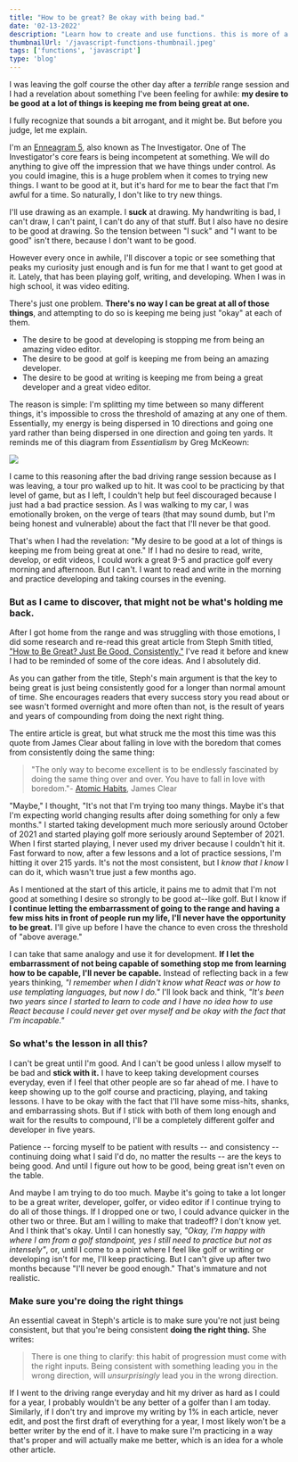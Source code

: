```yaml
---
title: "How to be great? Be okay with being bad."
date: '02-13-2022'
description: "Learn how to create and use functions. this is more of a descriptioni to see what happens"
thumbnailUrl: '/javascript-functions-thumbnail.jpeg'
tags: ['functions', 'javascript']
type: 'blog'
---
```

I was leaving the golf course the other day after a *terrible* range session and I had a revelation about something I've been feeling for awhile: **my desire to be good at a lot of things is keeping me from being great at one.**

I fully recognize that sounds a bit arrogant, and it might be. But before you judge, let me explain.

I'm an [Enneagram 5](https://www.enneagraminstitute.com/type-5), also known as The Investigator. One of The Investigator's core fears is being incompetent at something. We will do anything to give off the impression that we have things under control. As you could imagine, this is a huge problem when it comes to trying new things. I want to be good at it, but it's hard for me to bear the fact that I'm awful for a time. So naturally, I don't like to try new things.

I'll use drawing as an example. I **suck** at drawing. My handwriting is bad, I can't draw, I can't paint, I can't do any of that stuff. But I also have no desire to be good at drawing. So the tension between "I suck" and "I want to be good" isn't there, because I don't want to be good.

However every once in awhile, I'll discover a topic or see something that peaks my curiosity just enough and is fun for me that I want to get good at it. Lately, that has been playing golf, writing, and developing. When I was in high school, it was video editing.

There's just one problem. **There's no way I can be great at all of those things**, and attempting to do so is keeping me being just "okay" at each of them.

-   The desire to be good at developing is stopping me from being an amazing video editor.
-   The desire to be good at golf is keeping me from being an amazing developer.
-   The desire to be good at writing is keeping me from being a great developer and a great video editor.

The reason is simple: I'm splitting my time between so many different things, it's impossible to cross the threshold of amazing at any one of them. Essentially, my energy is being dispersed in 10 directions and going one yard rather than being dispersed in one direction and going ten yards. It reminds me of this diagram from *Essentialism* by Greg McKeown:

![](http://daltonmabery.com/content/images/2022/01/1_5BAfQfxsoiIjiSoNKz_9XQ.png)

I came to this reasoning after the bad driving range session because as I was leaving, a tour pro walked up to hit. It was cool to be practicing by that level of game, but as I left, I couldn't help but feel discouraged because I just had a bad practice session. As I was walking to my car, I was emotionally broken, on the verge of tears (that may sound dumb, but I'm being honest and vulnerable) about the fact that I'll never be that good.

That's when I had the revelation: "My desire to be good at a lot of things is keeping me from being great at one." If I had no desire to read, write, develop, or edit videos, I could work a great 9-5 and practice golf every morning and afternoon. But I can't. I want to read and write in the morning and practice developing and taking courses in the evening.

### But as I came to discover, that might not be what's holding me back.

After I got home from the range and was struggling with those emotions, I did some research and re-read this great article from Steph Smith titled, ["How to Be Great? Just Be Good, Consistently."](https://blog.stephsmith.io/how-to-be-great/) I've read it before and knew I had to be reminded of some of the core ideas. And I absolutely did.

As you can gather from the title, Steph's main argument is that the key to being great is just being consistently good for a longer than normal amount of time. She encourages readers that every success story you read about or see wasn't formed overnight and more often than not, is the result of years and years of compounding from doing the next right thing.

The entire article is great, but what struck me the most this time was this quote from James Clear about falling in love with the boredom that comes from consistently doing the same thing:

> "The only way to become excellent is to be endlessly fascinated by doing the same thing over and over. You have to fall in love with boredom."- [Atomic Habits](https://amzn.to/31t6vQZ), James Clear

"Maybe," I thought, "It's not that I'm trying too many things. Maybe it's that I'm expecting world changing results after doing something for only a few months." I started taking development much more seriously around October of 2021 and started playing golf more seriously around September of 2021. When I first started playing, I never used my driver because I couldn't hit it. Fast forward to now, after a few lessons and a lot of practice sessions, I'm hitting it over 215 yards. It's not the most consistent, but I *know that I know* I can do it, which wasn't true just a few months ago.

As I mentioned at the start of this article, it pains me to admit that I'm not good at something I desire so strongly to be good at--like golf. But I know if **I continue letting the embarrassment of going to the range and having a few miss hits in front of people run my life, I'll never have the opportunity to be great.** I'll give up before I have the chance to even cross the threshold of "above average."

I can take that same analogy and use it for development. **If I let the embarrassment of not being capable of something stop me from learning how to be capable, I'll never be capable.** Instead of reflecting back in a few years thinking, *"I remember when I didn't know what React was or how to use templating languages, but now I do."* I'll look back and think, *"It's been two years since I started to learn to code and I have no idea how to use React because I could never get over myself and be okay with the fact that I'm incapable."*

### So what's the lesson in all this?

I can't be great until I'm good. And I can't be good unless I allow myself to be bad and **stick with it.** I have to keep taking development courses everyday, even if I feel that other people are so far ahead of me. I have to keep showing up to the golf course and practicing, playing, and taking lessons. I have to be okay with the fact that I'll have some miss-hits, shanks, and embarrassing shots. But if I stick with both of them long enough and wait for the results to compound, I'll be a completely different golfer and developer in five years.

Patience -- forcing myself to be patient with results -- and consistency -- continuing doing what I said I'd do, no matter the results -- are the keys to being good. And until I figure out how to be good, being great isn't even on the table.

And maybe I am trying to do too much. Maybe it's going to take a lot longer to be a great writer, developer, golfer, or video editor if I continue trying to do all of those things. If I dropped one or two, I could advance quicker in the other two or three. But am I willing to make that tradeoff? I don't know yet. And I think that's okay. Until I can honestly say, *"Okay, I'm happy with where I am from a golf standpoint, yes I still need to practice but not as intensely"*, or, until I come to a point where I feel like golf or writing or developing isn't for me, I'll keep practicing. But I can't give up after two months because "I'll never be good enough." That's immature and not realistic.

### Make sure you're doing the right things

An essential caveat in Steph's article is to make sure you're not just being consistent, but that you're being consistent **doing the right thing.** She writes:

> There is one thing to clarify: this habit of progression must come with the right inputs. Being consistent with something leading you in the wrong direction, will *unsurprisingly* lead you in the wrong direction.

If I went to the driving range everyday and hit my driver as hard as I could for a year, I probably wouldn't be any better of a golfer than I am today. Similarly, if I don't try and improve my writing by 1% in each article, never edit, and post the first draft of everything for a year, I most likely won't be a better writer by the end of it. I have to make sure I'm practicing in a way that's proper and will actually make me better, which is an idea for a whole other article.

<Subscribe />
